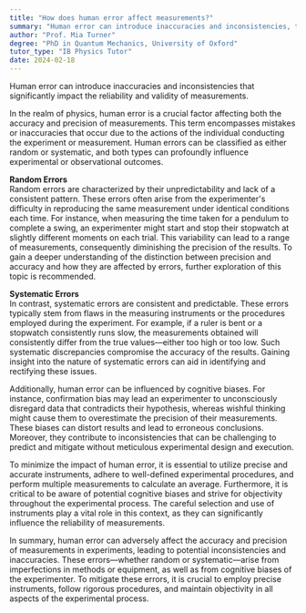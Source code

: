 ```yaml
---
title: "How does human error affect measurements?"
summary: "Human error can introduce inaccuracies and inconsistencies, thereby affecting the reliability and validity of measurements."
author: "Prof. Mia Turner"
degree: "PhD in Quantum Mechanics, University of Oxford"
tutor_type: "IB Physics Tutor"
date: 2024-02-18
---
```


Human error can introduce inaccuracies and inconsistencies that significantly impact the reliability and validity of measurements.

In the realm of physics, human error is a crucial factor affecting both the accuracy and precision of measurements. This term encompasses mistakes or inaccuracies that occur due to the actions of the individual conducting the experiment or measurement. Human errors can be classified as either random or systematic, and both types can profoundly influence experimental or observational outcomes.

**Random Errors**  
Random errors are characterized by their unpredictability and lack of a consistent pattern. These errors often arise from the experimenter's difficulty in reproducing the same measurement under identical conditions each time. For instance, when measuring the time taken for a pendulum to complete a swing, an experimenter might start and stop their stopwatch at slightly different moments on each trial. This variability can lead to a range of measurements, consequently diminishing the precision of the results. To gain a deeper understanding of the distinction between precision and accuracy and how they are affected by errors, further exploration of this topic is recommended.

**Systematic Errors**  
In contrast, systematic errors are consistent and predictable. These errors typically stem from flaws in the measuring instruments or the procedures employed during the experiment. For example, if a ruler is bent or a stopwatch consistently runs slow, the measurements obtained will consistently differ from the true values—either too high or too low. Such systematic discrepancies compromise the accuracy of the results. Gaining insight into the nature of systematic errors can aid in identifying and rectifying these issues.

Additionally, human error can be influenced by cognitive biases. For instance, confirmation bias may lead an experimenter to unconsciously disregard data that contradicts their hypothesis, whereas wishful thinking might cause them to overestimate the precision of their measurements. These biases can distort results and lead to erroneous conclusions. Moreover, they contribute to inconsistencies that can be challenging to predict and mitigate without meticulous experimental design and execution.

To minimize the impact of human error, it is essential to utilize precise and accurate instruments, adhere to well-defined experimental procedures, and perform multiple measurements to calculate an average. Furthermore, it is critical to be aware of potential cognitive biases and strive for objectivity throughout the experimental process. The careful selection and use of instruments play a vital role in this context, as they can significantly influence the reliability of measurements.

In summary, human error can adversely affect the accuracy and precision of measurements in experiments, leading to potential inconsistencies and inaccuracies. These errors—whether random or systematic—arise from imperfections in methods or equipment, as well as from cognitive biases of the experimenter. To mitigate these errors, it is crucial to employ precise instruments, follow rigorous procedures, and maintain objectivity in all aspects of the experimental process.
    